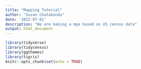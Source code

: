 ```yaml
---
title: "Mapping Tutorial"
author: "Suvan Chatakondu"
date: '2022-07-01'
description: "We are making a mpa based on US census data"
output: html_document
---
```


```r
library(tidyverse)
library(tidycensus)
library(ggthemes)
library(tigris)
knitr::opts_chunk$set(echo = TRUE)
```

